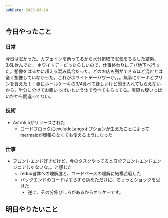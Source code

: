 ```yaml
---
pubDate: 2025-03-14
---
```



## 今日やったこと

### 日常

今日は眠かった。カフェインを断ってるから水分摂取で眠気をちらした結果、3.6L飲んでた。
ホワイトデーだったらしいので、仕事終わりにデパ地下へ行った。想像をはるかに超える混み具合だった。どのお店も列ができるほど混むとは全く想像していなかった。これがホワイトデーパワーか。。。無事にケーキとプリンを買えた！！妻にホールケーキの3/4食べてほしいけど聞き入れてもらえないから、半分に分けてお腹いっぱいという体で食べてもらってる。実際お腹いっぱいだから間違ってない。

### 技術

- Astro5.5がリリースされた
	- コードブロックにexcludeLangsオプションが生えたことによってmermaidが頑張らなくても使えるようになった

### 仕事

- フロントエンド好きだけど、今のタスクやってると自分フロントエンドエンジニアじゃないな。。と感じた
	- redux自体への理解度と、コードベースの理解に結構苦戦した
	- バックエンドのコードはすらすら読めただけに、ちょっとショックを受けた
		- 逆に、その分伸びしろがあるからオッケーです。


## 明日やりたいこと

